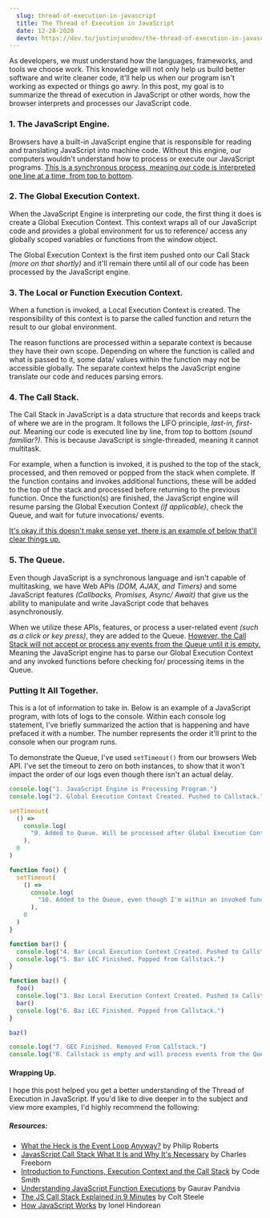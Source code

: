 ```yaml
---
  slug: thread-of-execution-in-javascript
  title: The Thread of Execution in JavaScript
  date: 12-28-2020
  devto: https://dev.to/justinjunodev/the-thread-of-execution-in-javascript-286m
---
```


As developers, we must understand how the languages, frameworks, and tools we choose work. This knowledge will not only help us build better software and write cleaner code, it'll help us when our program isn't working as expected or things go awry. In this post, my goal is to summarize the thread of execution in JavaScript or other words, how the browser interprets and processes our JavaScript code.

### 1. The JavaScript Engine.

Browsers have a built-in JavaScript engine that is responsible for reading and translating JavaScript into machine code. Without this engine, our computers wouldn't understand how to process or execute our JavaScript programs. <ins>This is a synchronous process, meaning our code is interpreted one line at a time, from top to bottom</ins>.

### 2. The Global Execution Context.

When the JavaScript Engine is interpreting our code, the first thing it does is create a Global Execution Context. This context wraps all of our JavaScript code and provides a global environment for us to reference/ access any globally scoped variables or functions from the window object.

The Global Execution Context is the first item pushed onto our Call Stack _(more on that shortly)_ and it'll remain there until all of our code has been processed by the JavaScript engine.

### 3. The Local or Function Execution Context.

When a function is invoked, a Local Execution Context is created. The responsibility of this context is to parse the called function and return the result to our global environment.

The reason functions are processed within a separate context is because they have their own scope. Depending on where the function is called and what is passed to it, some data/ values within the function may not be accessible globally. The separate context helps the JavaScript engine translate our code and reduces parsing errors.

### 4. The Call Stack.

The Call Stack in JavaScript is a data structure that records and keeps track of where we are in the program. It follows the LIFO principle, _last-in, first-out_. Meaning our code is executed line by line, from top to bottom _(sound familiar?)_. This is because JavaScript is single-threaded, meaning it cannot multitask.

For example, when a function is invoked, it is pushed to the top of the stack, processed, and then removed or popped from the stack when complete. If the function contains and invokes additional functions, these will be added to the top of the stack and processed before returning to the previous function. Once the function(s) are finished, the JavaScript engine will resume parsing the Global Execution Context _(if applicable)_, check the Queue, and wait for future invocations/ events.

<ins>
  It's okay if this doesn't make sense yet, there is an example of below that'll
  clear things up.
</ins>

### 5. The Queue.

Even though JavaScript is a synchronous language and isn't capable of multitasking, we have Web APIs _(DOM, AJAX, and Timers)_ and some JavaScript features _(Callbacks, Promises, Async/ Await)_ that give us the ability to manipulate and write JavaScript code that behaves asynchronously.

When we utilize these APIs, features, or process a user-related event _(such as a click or key press)_, they are added to the Queue. <ins>However, the Call Stack will not accept or process any events from the Queue until it is empty.</ins> Meaning the JavaScript engine has to parse our Global Execution Context and any invoked functions before checking for/ processing items in the Queue.

### Putting It All Together.

This is a lot of information to take in. Below is an example of a JavaScript program, with lots of logs to the console. Within each console log statement, I've briefly summarized the action that is happening and have prefaced it with a number. The number represents the order it'll print to the console when our program runs.

To demonstrate the Queue, I've used `setTimeout()` from our browsers Web API. I've set the timeout to zero on both instances, to show that it won't impact the order of our logs even though there isn't an actual delay.

```javascript
console.log("1. JavaScript Engine is Processing Program.")
console.log("2. Global Execution Context Created. Pushed to Callstack.")

setTimeout(
  () =>
    console.log(
      "9. Added to Queue. Will be processed after Global Execution Context."
    ),
  0
)

function foo() {
  setTimeout(
    () =>
      console.log(
        "10. Added to the Queue, even though I'm within an invoked function."
      ),
    0
  )
}

function bar() {
  console.log("4. Bar Local Execution Context Created. Pushed to Callstack.")
  console.log("5. Bar LEC Finished. Popped from Callstack.")
}

function baz() {
  foo()
  console.log("3. Baz Local Execution Context Created. Pushed to Callstack.")
  bar()
  console.log("6. Baz LEC Finished. Popped from Callstack.")
}

baz()

console.log("7. GEC Finished. Removed From Callstack.")
console.log("8. Callstack is empty and will process events from the Queue.")
```

#### Wrapping Up.

I hope this post helped you get a better understanding of the Thread of Execution in JavaScript. If you'd like to dive deeper in to the subject and view more examples, I'd highly recommend the following:

##### Resources:

- [What the Heck is the Event Loop Anyway?](https://www.youtube.com/watch?v=8aGhZQkoFbQ) by Philip Roberts
- [JavasScript Call Stack What It Is and Why It's Necessary](https://www.freecodecamp.org/news/understanding-the-javascript-call-stack-861e41ae61d4/) by Charles Freeborn
- [Introduction to Functions, Execution Context and the Call Stack](https://www.youtube.com/watch?v=exrc_rLj5iw) by Code Smith
- [Understanding JavaScript Function Executions](https://medium.com/@gaurav.pandvia/understanding-javascript-function-executions-tasks-event-loop-call-stack-more-part-1-5683dea1f5ec) by Gaurav Pandvia
- [The JS Call Stack Explained in 9 Minutes](https://www.youtube.com/watch?v=W8AeMrVtFLY) by Colt Steele
- [How JavaScript Works](https://medium.com/better-programming/how-javascript-works-1706b9b66c4d) by Ionel Hindorean

